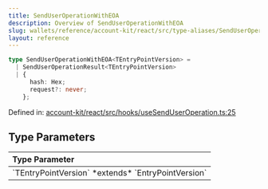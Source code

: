 ```yaml
---
title: SendUserOperationWithEOA
description: Overview of SendUserOperationWithEOA
slug: wallets/reference/account-kit/react/src/type-aliases/SendUserOperationWithEOA
layout: reference
---
```


```ts
type SendUserOperationWithEOA<TEntryPointVersion> =
  | SendUserOperationResult<TEntryPointVersion>
  | {
      hash: Hex;
      request?: never;
    };
```

Defined in: [account-kit/react/src/hooks/useSendUserOperation.ts:25](https://github.com/alchemyplatform/aa-sdk/blob/e3c1a23e6e03f44bf2db3afddb97a91b175cba58/account-kit/react/src/hooks/useSendUserOperation.ts#L25)

## Type Parameters

<table>
  <thead>
    <tr>
      <th align="left">Type Parameter</th>
    </tr>
  </thead>

  <tbody>
    <tr>
      <td>
        `TEntryPointVersion` *extends* `EntryPointVersion`
      </td>
    </tr>
  </tbody>
</table>
